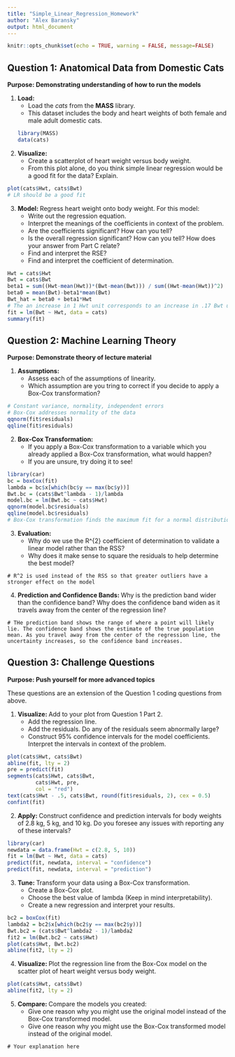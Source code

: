 ```yaml
---
title: "Simple_Linear_Regression_Homework"
author: "Alex Baransky"
output: html_document
---
```

```r
knitr::opts_chunk$set(echo = TRUE, warning = FALSE, message=FALSE)
```

## Question 1: Anatomical Data from Domestic Cats
**Purpose: Demonstrating understanding of how to run the models**

1. **Load: ** 
    + Load the *cats* from the **MASS** library. 
    + This dataset includes the body and heart weights of both female and male adult domestic cats. 
```r
library(MASS)
data(cats)
```

2. **Visualize: **
    + Create a scatterplot of heart weight versus body weight. 
    + From this plot alone, do you think simple linear regression would be a good fit for the data? Explain.

```r
plot(cats$Hwt, cats$Bwt)
# LR should be a good fit
```

3. **Model: ** Regress heart weight onto body weight. For this model:
      + Write out the regression equation.
      + Interpret the meanings of the coefficients in context of the problem.
      + Are the coefficients significant? How can you tell?
      + Is the overall regression significant? How can you tell? How does your answer from Part C relate?
      + Find and interpret the RSE?
      + Find and interpret the coefficient of determination.
    
```r
Hwt = cats$Hwt
Bwt = cats$Bwt
beta1 = sum((Hwt-mean(Hwt))*(Bwt-mean(Bwt))) / sum((Hwt-mean(Hwt))^2)
beta0 = mean(Bwt)-beta1*mean(Bwt)
Bwt_hat = beta0 + beta1*Hwt
# The an increase in 1 Hwt unit corresponds to an increase in .17 Bwt unit
fit = lm(Bwt ~ Hwt, data = cats)
summary(fit)
```

## Question 2: Machine Learning Theory
**Purpose: Demonstrate theory of lecture material**

1. **Assumptions: **
    + Assess each of the assumptions of linearity. 
    + Which assumption are you tring to correct if you decide to apply a Box-Cox transformation?

```r
# Constant variance, normality, independent errors
# Box-Cox addresses normality of the data
qqnorm(fit$residuals)
qqline(fit$residuals)
```


2. **Box-Cox Transformation: ** 
    + If you apply a Box-Cox transformation to a variable which you already applied a Box-Cox transformation, what would happen? 
    + If you are unsure, try doing it to see!

```r
library(car)
bc = boxCox(fit)
lambda = bc$x[which(bc$y == max(bc$y))]
Bwt.bc = (cats$Bwt^lambda - 1)/lambda
model.bc = lm(Bwt.bc ~ cats$Hwt)
qqnorm(model.bc$residuals)
qqline(model.bc$residuals)
# Box-Cox transformation finds the maximum fit for a normal distribution, rerunning the transformation will do nothing because the maximum has already been found

```


3. **Evaluation: ** 
    + Why do we use the R^{2} coefficient of determination to validate a linear model rather than the RSS? 
    + Why does it make sense to square the residuals to help determine the best model?

```text
# R^2 is used instead of the RSS so that greater outliers have a stronger effect on the model

```


4. **Prediction and Confidence Bands: ** Why is the prediction band wider than the confidence band? Why does the confidence band widen as it travels away from the center of the regression line?

```text
# THe prediction band shows the range of where a point will likely lie. The confidence band shows the estimate of the true population mean. As you travel away from the center of the regression line, the uncertainty increases, so the confidence band increases.

```

## Question 3: Challenge Questions
**Purpose: Push yourself for more advanced topics**

These questions are an extension of the Question 1 coding questions from above.

1. **Visualize: **Add to your plot from Question 1 Part 2. 
    + Add the regression line.
    + Add the residuals. Do any of the residuals seem abnormally large?
    + Construct 95% confidence intervals for the model coefficients. Interpret the intervals in context of the problem.

```r
plot(cats$Hwt, cats$Bwt)
abline(fit, lty = 2)
pre = predict(fit)
segments(cats$Hwt, cats$Bwt,
         cats$Hwt, pre,
         col = "red")
text(cats$Hwt - .5, cats$Bwt, round(fit$residuals, 2), cex = 0.5)
confint(fit)
```

2. **Apply: **Construct confidence and prediction intervals for body weights of 2.8 kg, 5 kg, and 10 kg. Do you foresee any issues with reporting any of these intervals?

```r
library(car)
newdata = data.frame(Hwt = c(2.8, 5, 10))
fit = lm(Bwt ~ Hwt, data = cats)
predict(fit, newdata, interval = "confidence")
predict(fit, newdata, interval = "prediction")
```

3. **Tune: **Transform your data using a Box-Cox transformation. 
    + Create a Box-Cox plot.
    + Choose the best value of lambda (Keep in mind interpretability).
    + Create a new regression and interpret your results.

```r
bc2 = boxCox(fit)
lambda2 = bc2$x[which(bc2$y == max(bc2$y))]
Bwt.bc2 = (cats$Bwt^lambda2 - 1)/lambda2
fit2 = lm(Bwt.bc2 ~ cats$Hwt)
plot(cats$Hwt, Bwt.bc2)
abline(fit2, lty = 2)
```

4. **Visualize: **Plot the regression line from the Box-Cox model on the scatter plot of heart weight versus body weight.

```r
plot(cats$Hwt, cats$Bwt)
abline(fit2, lty = 2)

```

5. **Compare: **Compare the models you created:
    + Give one reason why you might use the original model instead of the Box-Cox transformed model.
    + Give one reason why you might use the Box-Cox transformed model instead of the original model.

```text
# Your explanation here

```
